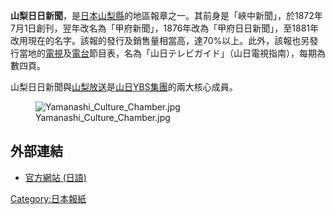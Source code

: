 '''山梨日日新聞'''，是[[日本|日本]][[山梨縣|山梨縣]]的地區報章之一。其前身是「峽中新聞」，於1872年7月1日創刊，翌年改名為「甲府新聞」，1876年改為「甲府日日新聞」，至1881年改用現在的名字。該報的發行及銷售量相當高，達70%以上。此外，該報也另發行當地的[[電視|電視]]及[[電台|電台]]節目表，名為「<span lang="ja">山日テレビガイド</span>」（山日電視指南），每期為數四頁。

山梨日日新聞與[[山梨放送|山梨放送]]是[[山日YBS集團|山日YBS集團]]的兩大核心成員。

[[File:Yamanashi_Culture_Chamber.jpg|thumb]]

==外部連結==
*[http://www.sannichi.co.jp 官方網站 (日語)] {{Wayback|url=http://www.sannichi.co.jp/ |date=20201004182306 }}
{{Newspaper-stub}}
[[Category:日本報紙|Category:日本報紙]]